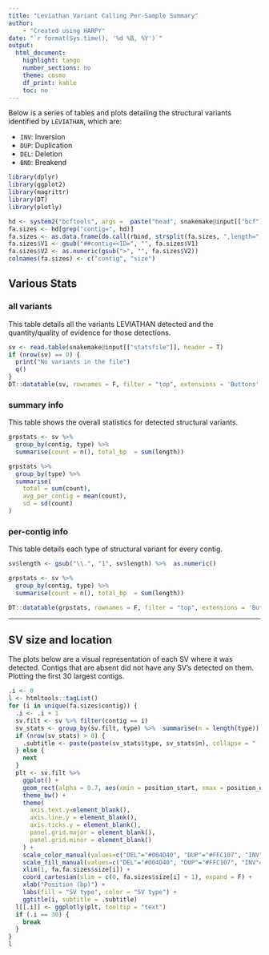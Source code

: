 ```yaml
---
title: "Leviathan Variant Calling Per-Sample Summary"
author:
    - "Created using HARPY"
date: "`r format(Sys.time(), '%d %B, %Y')`"
output:
  html_document:
    highlight: tango
    number_sections: no
    theme: cosmo
    df_print: kable
    toc: no
---
```


Below is a series of tables and plots detailing the structural variants
identified by `LEVIATHAN`, which are:

- `INV`: Inversion
- `DUP`: Duplication
- `DEL`: Deletion
- `BND`: Breakend

```r
library(dplyr)
library(ggplot2)
library(magrittr)
library(DT)
library(plotly)
```

```r
hd <- system2("bcftools", args =  paste("head", snakemake@input[["bcf"]]), stdout = T)
fa.sizes <- hd[grep("contig=", hd)]
fa.sizes <- as.data.frame(do.call(rbind, strsplit(fa.sizes, ",length="))) %>% arrange(desc(V2))
fa.sizes$V1 <- gsub("##contig=<ID=", "", fa.sizes$V1)
fa.sizes$V2 <- as.numeric(gsub(">", "", fa.sizes$V2))
colnames(fa.sizes) <- c("contig", "size")
```


## Various Stats {.tabset}
### all variants
This table details all the variants LEVIATHAN detected and the quantity/quality of evidence for those detections.
```r
sv <- read.table(snakemake@input[["statsfile"]], header = T)
if (nrow(sv) == 0) {
  print("No variants in the file")
  q()
}
DT::datatable(sv, rownames = F, filter = "top", extensions = 'Buttons', options = list(dom = 'Brtip', buttons = c('csv'), scrollX = TRUE))
```

### summary info
This table shows the overall statistics for detected structural variants.
```r

grpstats <- sv %>%
  group_by(contig, type) %>%
  summarise(count = n(), total_bp  = sum(length))

grpstats %>%
  group_by(type) %>%
  summarise(
    total = sum(count),
    avg_per_contig = mean(count),
    sd = sd(count)
)
```

### per-contig info
This table details each type of structural variant for every contig.
```r
sv$length <- gsub("\\.", "1", sv$length) %>%  as.numeric()

grpstats <- sv %>%
  group_by(contig, type) %>%
  summarise(count = n(), total_bp  = sum(length))

DT::datatable(grpstats, rownames = F, filter = "top", extensions = 'Buttons', options = list(dom = 'Brtip', buttons = c('csv'), scrollX = TRUE))
```

---

## SV size and location
The plots below are a visual representation of each SV where it was detected.
Contigs that are absent did not have any SV's detected on them. Plotting the first 30 largest contigs.

```r
.i <- 0
l <- htmltools::tagList()
for (i in unique(fa.sizes$contig)) {
  .i <- .i + 1
  sv.filt <- sv %>% filter(contig == i)
  sv_stats <- group_by(sv.filt, type) %>%  summarise(n = length(type))
  if (nrow(sv_stats) > 0) {
    .subtitle <- paste(paste(sv_stats$type, sv_stats$n), collapse = " | ")
  } else {
    next
  }
  plt <- sv.filt %>%
    ggplot() +
    geom_rect(alpha = 0.7, aes(xmin = position_start, xmax = position_end, ymin = 0, ymax = 1, fill = type, color = type, text = sprintf("Type: %s<br>Position: %s-%s<br>barcodes: %s", type, position_start, position_end, n_barcodes))) +
    theme_bw() +
    theme(
      axis.text.y=element_blank(),
      axis.line.y = element_blank(),
      axis.ticks.y = element_blank(),
      panel.grid.major = element_blank(),
      panel.grid.minor = element_blank()
    ) +
    scale_color_manual(values=c("DEL"="#004D40", "DUP"="#FFC107", "INV"="#1E88E5","BND"="#D81B60")) +
    scale_fill_manual(values=c("DEL"="#004D40", "DUP"="#FFC107", "INV"="#1E88E5","BND"="#D81B60")) +
    xlim(1, fa.fa.sizes$size[i]) +
    coord_cartesian(xlim = c(0, fa.sizes$size[i] + 1), expand = F) +
    xlab("Position (bp)") +
    labs(fill = "SV type", color = "SV type") +
    ggtitle(i, subtitle = .subtitle)
  l[[.i]] <- ggplotly(plt, tooltip = "text")
  if (.i == 30) {
    break
  }
}
l
```